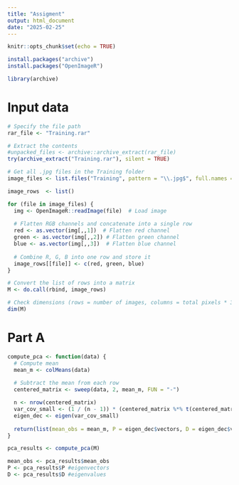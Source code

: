 ```yaml
---
title: "Assigment"
output: html_document
date: "2025-02-25"
---
```


```r
knitr::opts_chunk$set(echo = TRUE)
```

```r
install.packages("archive")
install.packages("OpenImageR")
```
```r
library(archive)
```


# Input data

```r
# Specify the file path
rar_file <- "Training.rar"

# Extract the contents
#unpacked_files <- archive::archive_extract(rar_file)
try(archive_extract("Training.rar"), silent = TRUE)
```

```r
# Get all .jpg files in the Training folder
image_files <- list.files("Training", pattern = "\\.jpg$", full.names = TRUE)

image_rows  <- list()

for (file in image_files) {
  img <- OpenImageR::readImage(file)  # Load image
  
  # Flatten RGB channels and concatenate into a single row
  red <- as.vector(img[,,1])  # Flatten red channel
  green <- as.vector(img[,,2]) # Flatten green channel
  blue <- as.vector(img[,,3])  # Flatten blue channel
  
  # Combine R, G, B into one row and store it
  image_rows[[file]] <- c(red, green, blue)
}

# Convert the list of rows into a matrix
M <- do.call(rbind, image_rows)

# Check dimensions (rows = number of images, columns = total pixels * 3)
dim(M)
```



# Part A


```r
compute_pca <- function(data) {
  # Compute mean
  mean_m <- colMeans(data)
  
  # Subtract the mean from each row
  centered_matrix <- sweep(data, 2, mean_m, FUN = "-")

  n <- nrow(centered_matrix)
  var_cov_small <- (1 / (n - 1)) * (centered_matrix %*% t(centered_matrix))
  eigen_dec <- eigen(var_cov_small)
  
  return(list(mean_obs = mean_m, P = eigen_dec$vectors, D = eigen_dec$values))
}

pca_results <- compute_pca(M)

mean_obs <- pca_results$mean_obs
P <- pca_results$P #eigenvectors
D <- pca_results$D #eigenvalues
```



